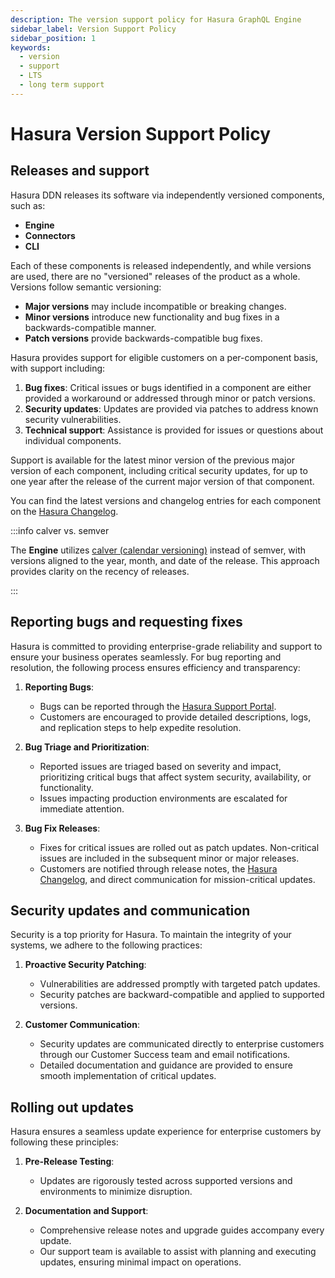 ```yaml
---
description: The version support policy for Hasura GraphQL Engine
sidebar_label: Version Support Policy
sidebar_position: 1
keywords:
  - version
  - support
  - LTS
  - long term support
---
```


# Hasura Version Support Policy

## Releases and support

Hasura DDN releases its software via independently versioned components, such as:

- **Engine**
- **Connectors**
- **CLI**

Each of these components is released independently, and while versions are used, there are no "versioned" releases of
the product as a whole. Versions follow semantic versioning:

- **Major versions** may include incompatible or breaking changes.
- **Minor versions** introduce new functionality and bug fixes in a backwards-compatible manner.
- **Patch versions** provide backwards-compatible bug fixes.

Hasura provides support for eligible customers on a per-component basis, with support including:

1. **Bug fixes**: Critical issues or bugs identified in a component are either provided a workaround or addressed
   through minor or patch versions.
2. **Security updates**: Updates are provided via patches to address known security vulnerabilities.
3. **Technical support**: Assistance is provided for issues or questions about individual components.

Support is available for the latest minor version of the previous major version of each component, including critical
security updates, for up to one year after the release of the current major version of that component.

You can find the latest versions and changelog entries for each component on the
[Hasura Changelog](https://hasura.io/changelog).

:::info calver vs. semver

The **Engine** utilizes [calver (calendar versioning)](https://calver.org/) instead of semver, with versions aligned to
the year, month, and date of the release. This approach provides clarity on the recency of releases.

:::

## Reporting bugs and requesting fixes

Hasura is committed to providing enterprise-grade reliability and support to ensure your business operates seamlessly.
For bug reporting and resolution, the following process ensures efficiency and transparency:

1. **Reporting Bugs**:

   - Bugs can be reported through the [Hasura Support Portal](https://support.hasura.io/hc/en-us/requests/new).
   - Customers are encouraged to provide detailed descriptions, logs, and replication steps to help expedite resolution.

2. **Bug Triage and Prioritization**:

   - Reported issues are triaged based on severity and impact, prioritizing critical bugs that affect system security,
     availability, or functionality.
   - Issues impacting production environments are escalated for immediate attention.

3. **Bug Fix Releases**:
   - Fixes for critical issues are rolled out as patch updates. Non-critical issues are included in the subsequent minor
     or major releases.
   - Customers are notified through release notes, the [Hasura Changelog](https://hasura.io/changelog), and direct
     communication for mission-critical updates.

## Security updates and communication

Security is a top priority for Hasura. To maintain the integrity of your systems, we adhere to the following practices:

1. **Proactive Security Patching**:

   - Vulnerabilities are addressed promptly with targeted patch updates.
   - Security patches are backward-compatible and applied to supported versions.

2. **Customer Communication**:

   - Security updates are communicated directly to enterprise customers through our Customer Success team and email
     notifications.
   - Detailed documentation and guidance are provided to ensure smooth implementation of critical updates.

## Rolling out updates

Hasura ensures a seamless update experience for enterprise customers by following these principles:

1. **Pre-Release Testing**:

   - Updates are rigorously tested across supported versions and environments to minimize disruption.

2. **Documentation and Support**:
   - Comprehensive release notes and upgrade guides accompany every update.
   - Our support team is available to assist with planning and executing updates, ensuring minimal impact on operations.
